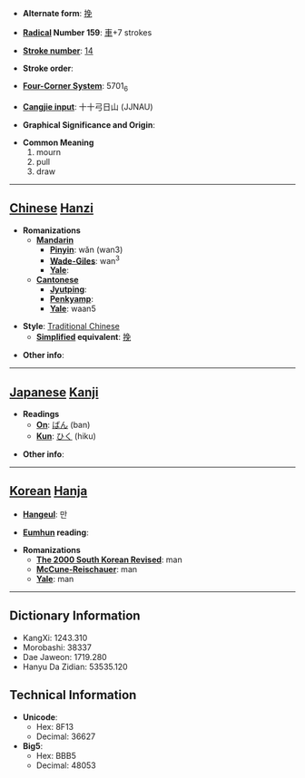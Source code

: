 * '''Alternate form''': [[挽]]

* '''[[Wiktionary:Chinese radical index| Radical]] Number 159''': [[Wiktionary:Chinese radical index 車|車]]+7 strokes

* '''[[Wiktionary:Chinese total strokes index|Stroke number]]''': [[Wiktionary:Chinese total strokes index 14|14]]

* '''Stroke order''': 

* '''[[Wiktionary:Chinese four corner index|Four-Corner System]]''': 5701<sub>6</sub>

* '''[[Wiktionary:Chinese Cangjie index|Cangjie input]]''': 十十弓日山 (JJNAU)

* '''Graphical Significance and Origin''': 

* '''Common Meaning'''
*#mourn
*# pull
*# draw


----

== [[Chinese]] [[Hanzi]] ==

* '''Romanizations'''
** '''[[Mandarin]]'''
*** '''[[Pinyin]]''': wǎn (wan3)
*** '''[[Wade-Giles]]''': wan<sup>3</sup>
*** '''[[Yale]]''': 
** '''[[Cantonese]]'''
*** '''[[Jyutping]]''':
*** '''[[Penkyamp]]''': 
*** '''[[Yale]]''': waan5

* '''Style''': [[Traditional Chinese]] 
** '''[[Simplified Chinese|Simplified]] equivalent''': [[挽]]

* '''Other info''': 

----

== [[Japanese]] [[Kanji]] ==

* '''Readings'''
** '''[[On]]''': [[ばん]] (ban)
** '''[[Kun]]''': [[ひく]] (hiku)

* '''Other info''':  

----

== [[Korean]] [[Hanja]] ==

* '''[[Hangeul]]''': 만

* '''[[Eumhun]] reading''': 

* '''Romanizations'''
** '''[[The 2000 South Korean Revised Romanization|The 2000 South Korean Revised]]''': man
** '''[[McCune-Reischauer]]''': man
** '''[[Yale]]''': man

----

== Dictionary Information ==

* KangXi: 1243.310
* Morobashi: 38337
* Dae Jaweon: 1719.280
* Hanyu Da Zidian: 53535.120

== Technical Information ==

* '''Unicode''':
** Hex: 8F13
** Decimal: 36627
* '''Big5''':
** Hex: BBB5
** Decimal: 48053
